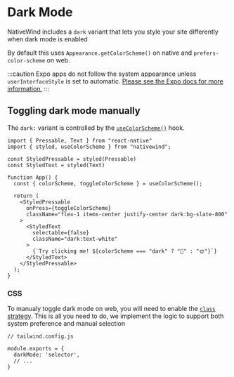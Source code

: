 # Dark Mode

NativeWind includes a `dark` variant that lets you style your site differently when dark mode is enabled

By default this uses `Appearance.getColorScheme()` on native and `prefers-color-scheme` on web.

:::caution
Expo apps do not follow the system appearance unless `userInterfaceStyle` is set to automatic. [Please see the Expo docs for more information.](https://docs.expo.dev/guides/color-schemes/)
:::

## Toggling dark mode manually

The `dark:` variant is controlled by the [`useColorScheme()`](../../api/use-color-scheme) hook.

```SnackPlayer name=Dark Mode
import { Pressable, Text } from "react-native"
import { styled, useColorScheme } from "nativewind";

const StyledPressable = styled(Pressable)
const StyledText = styled(Text)

function App() {
  const { colorScheme, toggleColorScheme } = useColorScheme();

  return (
    <StyledPressable
      onPress={toggleColorScheme}
      className="flex-1 items-center justify-center dark:bg-slate-800"
    >
      <StyledText
        selectable={false}
        className="dark:text-white"
      >
        {`Try clicking me! ${colorScheme === "dark" ? "🌙" : "🌞"}`}
      </StyledText>
    </StyledPressable>
  );
}
```

### CSS

To manualy toggle dark mode on web, you will need to enable the [`class` strategy](https://tailwindcss.com/docs/dark-mode#toggling-dark-mode-manually). This is all you need to do, we implement the logic to support both system preference and manual selection

```
// tailwind.config.js

module.exports = {
  darkMode: 'selector',
  // ...
}
```
